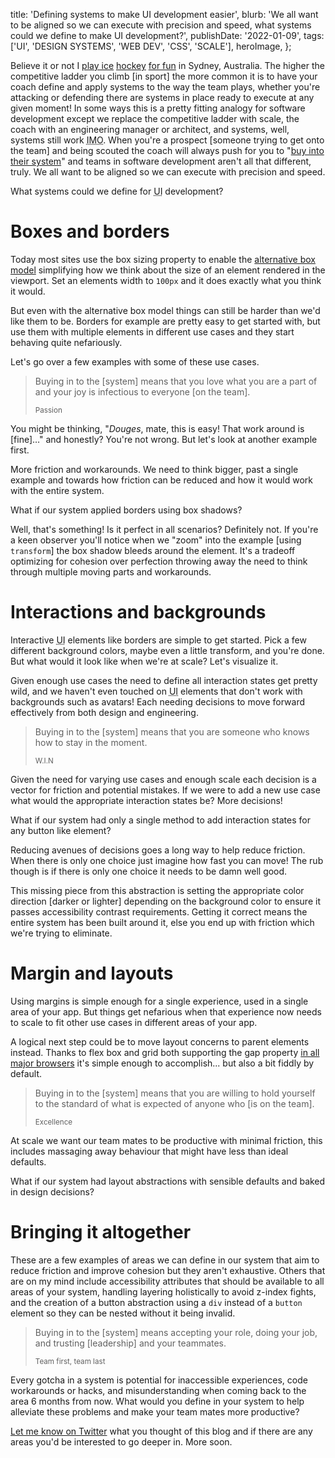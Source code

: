 
  title: 'Defining systems to make UI development easier',
  blurb:
    'We all want to be aligned so we can execute with precision and speed, what systems could we define to make UI development?',
  publishDate: '2022-01-09',
  tags: ['UI', 'DESIGN SYSTEMS', 'WEB DEV', 'CSS', 'SCALE'],
  heroImage,
};

Believe it or not I [play ice](https://twitter.com/itsdouges/status/1455417512707837953?s=20) [hockey](https://twitter.com/itsdouges/status/1444889172410449925?s=20) [for fun](https://twitter.com/itsdouges/status/1371743285903912960) in Sydney,
Australia.
The higher the competitive ladder you climb [in sport] the more common it is to have your coach define and apply systems to the way the team plays,
whether you're attacking or defending there are systems in place ready to execute at any given moment!
In some ways this is a pretty fitting analogy for software development except we replace the competitive ladder with scale,
the coach with an engineering manager or architect,
and systems,
well,
systems still work <abbr title="In my opinion">IMO</abbr>.
When you're a prospect [someone trying to get onto the team] and being scouted the coach will always push for you to "[buy into their system](https://www.ncsasports.org/blog/2014/07/28/buy-program/)" and teams in software development aren't all that different,
truly.
We all want to be aligned so we can execute with precision and speed.

What systems could we define for <abbr title="User interface">UI</abbr> development?

# Boxes and borders

Today most sites use the box sizing property to enable the [alternative box model](https://developer.mozilla.org/en-US/docs/Learn/CSS/Building_blocks/The_box_model#the_alternative_css_box_model) simplifying how we think about the size of an element rendered in the viewport.
Set an elements width to `100px` and it does exactly what you think it would.

But even with the alternative box model things can still be harder than we'd like them to be.
Borders for example are pretty easy to get started with,
but use them with multiple elements in different use cases and they start behaving quite nefariously.

Let's go over a few examples with some of these use cases.

<BorderMenu />

> Buying in to the [system] means that you love what you are a part of and your joy is infectious to everyone [on the team].
>
> <sub>Passion</sub>

You might be thinking,
"_Douges_,
mate,
this is easy!
That work around is [fine]…" and honestly?
You're not wrong.
But let's look at another example first.

<BorderTabs />

More friction and workarounds.
We need to think bigger,
past a single example and towards how friction can be reduced and how it would work with the entire system.

What if our system applied borders using box shadows?

<BorderShadow />

Well,
that's something!
Is it perfect in all scenarios?
Definitely not.
If you're a keen observer you'll notice when we "zoom" into the example [using `transform`] the box shadow bleeds around the element.
It's a tradeoff optimizing for cohesion over perfection throwing away the need to think through multiple moving parts and workarounds.

# Interactions and backgrounds

Interactive <abbr title="User interface">UI</abbr> elements like borders are simple to get started.
Pick a few different background colors,
maybe even a little transform,
and you're done.
But what would it look like when we're at scale?
Let's visualize it.

<InteractionsExplosion />

Given enough use cases the need to define all interaction states get pretty wild,
and we haven't even touched on <abbr title="User interface">UI</abbr> elements that don't work with backgrounds such as avatars!
Each needing decisions to move forward effectively from both design and engineering.

> Buying in to the [system] means that you are someone who knows how to stay in the moment.
>
> <sub>W.I.N</sub>

Given the need for varying use cases and enough scale each decision is a vector for friction and potential mistakes.
If we were to add a new use case what would the appropriate interaction states be?
More decisions!

What if our system had only a single method to add interaction states for any button like element?

<InteractionsSingle />

Reducing avenues of decisions goes a long way to help reduce friction.
When there is only one choice just imagine how fast you can move!
The rub though is if there is only one choice it needs to be damn well good.

This missing piece from this abstraction is setting the appropriate color direction [darker or lighter] depending on the background color to ensure it passes accessibility contrast requirements.
Getting it correct means the entire system has been built around it,
else you end up with friction which we're trying to eliminate.

# Margin and layouts

Using margins is simple enough for a single experience,
used in a single area of your app.
But things get nefarious when that experience now needs to scale to fit other use cases in different areas of your app.

<MarginChild />

A logical next step could be to move layout concerns to parent elements instead.
Thanks to flex box and grid both supporting the gap property [in all major browsers](https://caniuse.com/flexbox-gap) it's simple enough to accomplish...
but also a bit fiddly by default.

<MarginParent />

> Buying in to the [system] means that you are willing to hold yourself to the standard of what is expected of anyone who [is on the team].
>
> <sub>Excellence</sub>

At scale we want our team mates to be productive with minimal friction,
this includes massaging away behaviour that might have less than ideal defaults.

What if our system had layout abstractions with sensible defaults and baked in design decisions?

<MarginAbstraction />

# Bringing it altogether

These are a few examples of areas we can define in our system that aim to reduce friction and improve cohesion but they aren't exhaustive.
Others that are on my mind include accessibility attributes that should be available to all areas of your system,
handling layering holistically to avoid z-index fights,
and the creation of a button abstraction using a `div` instead of a `button` element so they can be nested without it being invalid.

> Buying in to the [system] means accepting your role,
> doing your job,
> and trusting [leadership] and your teammates.
>
> <sub>Team first, team last</sub>

Every gotcha in a system is potential for inaccessible experiences,
code workarounds or hacks,
and misunderstanding when coming back to the area 6 months from now.
What would you define in your system to help alleviate these problems and make your team mates more productive?

[Let me know on Twitter](https://twitter.com/itsdouges) what you thought of this blog and if there are any areas you'd be interested to go deeper in.
More soon.

